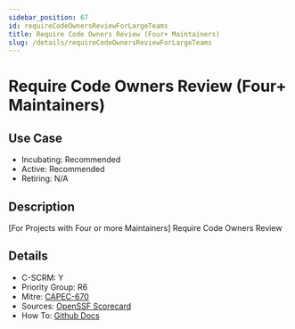 ```yaml
---
sidebar_position: 67
id: requireCodeOwnersReviewForLargeTeams
title: Require Code Owners Review (Four+ Maintainers)
slug: /details/requireCodeOwnersReviewForLargeTeams
---
```


# Require Code Owners Review (Four+ Maintainers)

## Use Case

- Incubating: Recommended
- Active: Recommended
- Retiring: N/A

## Description

[For Projects with Four or more Maintainers] Require Code Owners Review

## Details

- C-SCRM: Y
- Priority Group: R6
- Mitre: [CAPEC-670](https://capec.mitre.org/data/definitions/670.html)
- Sources: [OpenSSF Scorecard](https://github.com/ossf/scorecard/blob/main/docs/checks.md#code-review)
- How To: [Github Docs](https://docs.github.com/en/code-security/secret-scanning/about-secret-scanning)


